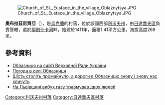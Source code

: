 [[Image:Church_of_St._Eustace_in_the_village_Oblaznytsya.JPG|right]]

{{coord|49|16|12|N|24|7|49|E|scale:100000|display=title}}

'''奧布拉茲尼齊亞'''（{{lang-uk|Облазниця}}），是[[烏克蘭|烏克蘭]]的村落，位於該國西部[[利沃夫州|利沃夫州]]，由[[日達喬夫區|日達喬夫區]]負責管轄，處於[[柳別什卡河_(德涅斯特河支流)|柳別什卡河]]畔，始建於1411年，面積1.41平方公里，海拔高度269米。

==參考資料==
* [http://w1.c1.rada.gov.ua/pls/z7502/A005?rdat1=05.06.2011&rf7571=19653 Облазниця на сайті Верховної Ради України]{{dead link|date=2017年12月 |bot=InternetArchiveBot |fix-attempted=yes }}
* [http://weather.in.ua/ua/l'vovskaja/18394 Погода в селі Облазниця] {{Wayback|url=http://weather.in.ua/ua/l'vovskaja/18394 |date=20200927045530 }}
* [http://www.newtime.lviv.ua/index.php/newtime-kultura/641-oblaznucja Шість століть промайнуло, а дороги в Облазницю знову і знову нас кличуть] {{Wayback|url=http://www.newtime.lviv.ua/index.php/newtime-kultura/641-oblaznucja |date=20191030225013 }}
* [https://web.archive.org/web/20131203024405/http://gazeta.lviv.ua/news/2013/11/06/17834 На Львівщині вибух газу травмував двох людей]

{{DEFAULTSORT:Облазниця}}
[[Category:利沃夫州村落|Category:利沃夫州村落]]
[[Category:日達喬夫區村落|Category:日達喬夫區村落]]


{{Lviv-geo-stub}}